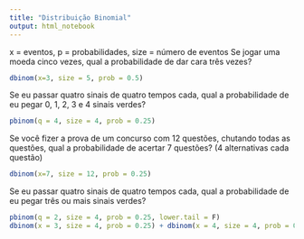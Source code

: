 ```yaml
---
title: "Distribuição Binomial"
output: html_notebook
---
```

x = eventos, p = probabilidades, size = número de eventos
Se jogar uma moeda cinco vezes, qual a probabilidade de dar cara três vezes?
```r
dbinom(x=3, size = 5, prob = 0.5)
```
Se eu passar quatro sinais de quatro tempos cada, qual a probabilidade de eu pegar 0, 1, 2, 3 e 4 sinais verdes?
```r
pbinom(q = 4, size = 4, prob = 0.25)
```
Se você fizer a prova de um concurso com 12 questões, chutando todas as questões, qual a probabilidade de acertar 7 questões? (4 alternativas cada questão)
```r
dbinom(x=7, size = 12, prob = 0.25)
```
Se eu passar quatro sinais de quatro tempos cada, qual a probabilidade de eu pegar três ou mais sinais verdes?
```r
pbinom(q = 2, size = 4, prob = 0.25, lower.tail = F)
dbinom(x = 3, size = 4, prob = 0.25) + dbinom(x = 4, size = 4, prob = 0.25)
```